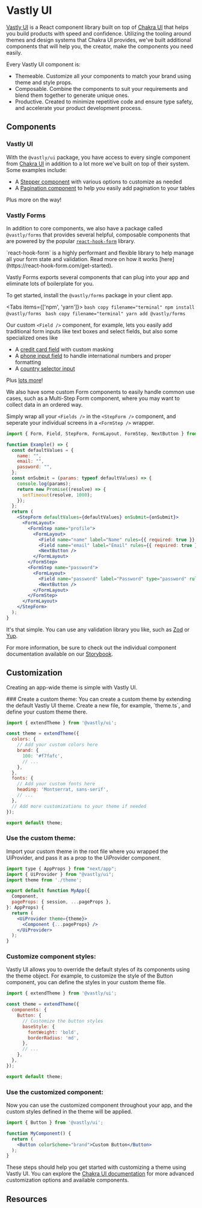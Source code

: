# Vastly UI


[Vastly UI](https://www.npmjs.com/package/@vastly/ui) is a React component library built on top of
[Chakra UI](https://chakra-ui.com/) that helps you build products with speed and confidence.
Utilizing the tooling around themes and design systems that Chakra UI provides, we've built
additional components that will help you, the creator, make the components you need easily.

Every Vastly UI component is:

- Themeable. Customize all your components to match your brand using theme and style props.
- Composable. Combine the components to suit your requirements and blend them together to generate
  unique ones.
- Productive. Created to minimize repetitive code and ensure type safety, and accelerate your
  product development process.

## Components

### Vastly UI

With the `@vastly/ui` package, you have access to every single component from
[Chakra UI](https://chakra-ui.com/) in addition to a lot more we've built on top of their system.
Some examples include:

- A [Stepper component](https://ui.vastly.is/?path=/docs/components-steppers-labeledstepper--docs)
  with various options to customize as needed
- A [Pagination component](https://ui.vastly.is/?path=/docs/components-pagination--docs) to help you
  easily add pagination to your tables

Plus more on the way!

### Vastly Forms

In addition to core components, we also have a package called `@vastly/forms` that provides several
helpful, composable components that are powered by the popular [`react-hook-form`](https://react-hook-form.com/) library.

<Callout type="info" emoji="ℹ️">
  `react-hook-form` is a highly performant and flexible library to help manage all your form state
  and validation. Read more on how it works [here](https://react-hook-form.com/get-started).
</Callout>

Vastly Forms exports several components that can plug into your app and eliminate lots of
boilerplate for you.

To get started, install the `@vastly/forms` package in your client app.

<Tabs items={['npm', 'yarn']}>
  <Tab>
    ```bash copy filename="terminal"
    npm install @vastly/forms
    ```
  </Tab>
  <Tab>
    ```bash copy filename="terminal"
    yarn add @vastly/forms
    ```
  </Tab>
</Tabs>

Our custom `<Field />` component,
for example, lets you easily add traditional form inputs like text boxes and select fields, but also
some specialized ones like

- A
  [credit card field](https://ui.vastly.is/?path=/story/@vastly/forms_elements-field--credit-card-input-field)
  with custom masking
- A
  [phone input field](https://ui.vastly.is/?path=/story/@vastly/forms_elements-field--react-phone-input-field)
  to handle international numbers and proper formatting
- A
  [country selector input](https://ui.vastly.is/?path=/story/@vastly/forms_elements-field--select-country-input-field)

Plus [lots more](https://ui.vastly.is/?path=/docs/@vastly/forms_elements-field--docs)!

We also have some custom Form components to easily handle common use cases, such as a Multi-Step Form component, where you may want to collect data in an ordered way.

Simply wrap all your `<Fields />` in the `<StepForm />` component, and seperate your individual screens in a `<FormStep />` wrapper.

```jsx copy filename="step-form.tsx"
import { Form, Field, StepForm, FormLayout, FormStep, NextButton } from "@vastly/forms";

function Example() => {
  const defaultValues = {
    name: "",
    email: "",
    password: "",
  };
  const onSubmit = (params: typeof defaultValues) => {
    console.log(params);
    return new Promise((resolve) => {
      setTimeout(resolve, 1000);
    });
  };
  return (
    <StepForm defaultValues={defaultValues} onSubmit={onSubmit}>
      <FormLayout>
        <FormStep name="profile">
          <FormLayout>
            <Field name="name" label="Name" rules={{ required: true }} />
            <Field name="email" label="Email" rules={{ required: true }} />
            <NextButton />
          </FormLayout>
        </FormStep>
        <FormStep name="password">
          <FormLayout>
            <Field name="password" label="Password" type="password" rules={{ required: true, minLength: *4 }} />
            <NextButton />
          </FormLayout>
        </FormStep>
      </FormLayout>
    </StepForm>
  );
}
```

It's that simple. You can use any validation library you like, such as [Zod](https://zod.dev/) or [Yup](https://github.com/jquense/yup).

For more information, be sure to check out the individual component documentation available on our
[Storybook](https://ui.vastly.is/).

## Customization

Creating an app-wide theme is simple with Vastly UI.

<Steps>
### Create a custom theme:
You can create a custom theme by extending the default Vastly UI theme.
Create a new file, for example, `theme.ts`, and define your custom theme there.

```jsx copy filename="theme.ts"
import { extendTheme } from '@vastly/ui';

const theme = extendTheme({
  colors: {
    // Add your custom colors here
    brand: {
      100: '#f7fafc',
      // ...
    },
  },
  fonts: {
    // Add your custom fonts here
    heading: 'Montserrat, sans-serif',
    // ...
  },
  // Add more customizations to your theme if needed
});

export default theme;
```

### Use the custom theme:
Import your custom theme in the root file where you wrapped the UiProvider, and pass it as a
prop to the UiProvider component.

```jsx copy filename="_app.tsx"
import type { AppProps } from "next/app";
import { UiProvider } from "@vastly/ui";
import theme from './theme';

export default function MyApp({
  Component,
  pageProps: { session, ...pageProps },
}: AppProps) {
  return (
    <UiProvider theme={theme}>
      <Component {...pageProps} />
    </UiProvider>
  );
}
```

### Customize component styles:
Vastly UI allows you to override the default styles of its components using the theme object. For
example, to customize the style of the Button component, you can define the styles in your custom
theme file.

```jsx copy filename="theme.ts"
import { extendTheme } from '@vastly/ui';

const theme = extendTheme({
  components: {
    Button: {
      // Customize the button styles
      baseStyle: {
        fontWeight: 'bold',
        borderRadius: 'md',
      },
      // ...
    },
  },
});

export default theme;
```

### Use the customized component:
Now you can use the customized component throughout your app, and the custom styles defined in the
theme will be applied.

```jsx copy filename="component.ts"
import { Button } from '@vastly/ui';

function MyComponent() {
  return (
    <Button colorScheme="brand">Custom Button</Button>
  );
}
```

</Steps>

These steps should help you get started with customizing a theme using Vastly UI. You can explore
the [Chakra UI documentation](https://chakra-ui.com/) for more advanced customization options and available components.


## Resources

<LinkCards>
  <LinkCard
    heading="Vastly UI Storybook"
    description="A public, interactive repository of all the custom components we've built on top of Chakra UI."
    link="https://ui.vastly.is"
    isExternal
  />
  <LinkCard
    heading="Chakra UI"
    description="A simple, modular and accessible component library that gives you the building blocks you need to build your React applications."
    link="https://chakra-ui.com/"
    isExternal
  />
   <LinkCard
    heading="react-hook-form"
    description="Performant, flexible and extensible forms with easy-to-use validation."
    link="https://react-hook-form.com/"
    isExternal
  />
</LinkCards>
